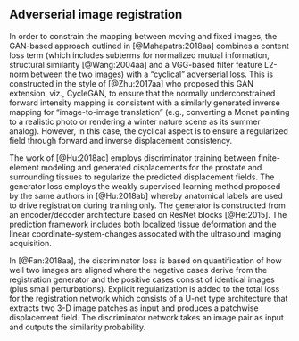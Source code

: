 
## Adverserial image registration

In order to constrain the mapping between moving and fixed images,
the GAN-based approach outlined in [@Mahapatra:2018aa] combines
a content loss term (which includes subterms for normalized mutual
information, structural similarity [@Wang:2004aa] and a VGG-based
filter feature L2-norm between the two images) with a "cyclical" adverserial
loss.  This is constructed in the style
of [@Zhu:2017aa] who proposed this GAN extension, viz., CycleGAN,
to ensure that
the normally underconstrained forward intensity mapping is consistent with
a similarly generated inverse mapping for "image-to-image translation"
(e.g., converting a Monet painting to a realistic photo or rendering a
winter nature scene as its summer analog).  However, in this case, the
cyclical aspect is to ensure a regularized field through forward and
inverse displacement consistency.

The work of [@Hu:2018ac] employs discriminator training between finite-element
modeling and generated displacements for the prostate and surrounding tissues
to regularize the predicted displacement fields.  The generator loss employs
the weakly supervised learning method proposed by the same authors in [@Hu:2018ab]
whereby anatomical labels are used to drive registration during training only.
The generator is constructed from an encoder/decoder architecture based on
ResNet blocks [@He:2015].
The prediction framework includes both localized tissue deformation and the
linear coordinate-system-changes assocated with the ultrasound imaging
acquisition.

In [@Fan:2018aa], the discriminator loss is based on quantification of how
well two images are aligned where the negative cases derive from the registration
generator
and the positive cases consist of identical images (plus small perturbations).
Explicit regularization is added to the total loss for the registration network
which consists of a U-net type architecture that extracts two
3-D image patches as input and produces a patchwise
displacement field.  The discriminator network takes an image pair as input
and outputs the similarity probability.


